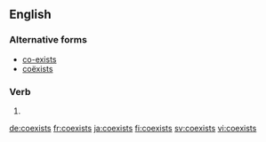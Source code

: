 ==English==

===Alternative forms===
* [[co-exists]] {{qualifier|UK}}
* [[coëxists]]

===Verb===
{{head|en}}

# {{en-third-person singular of|coexist}}

[[de:coexists]]
[[fr:coexists]]
[[ja:coexists]]
[[fi:coexists]]
[[sv:coexists]]
[[vi:coexists]]